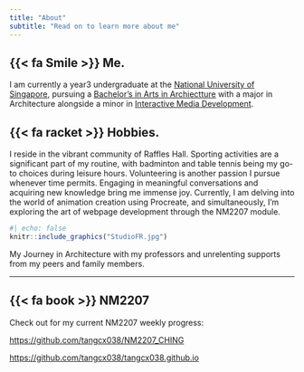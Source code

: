 ```yaml
---
title: "About"
subtitle: "Read on to learn more about me"
---
```


## {{< fa Smile >}} Me.

I am currently a year3 undergraduate at the [National University of Singapore](https://nus.edu.sg/), pursuing a [Bachelor's in Arts in Archiectture](https://cde.nus.edu.sg/arch/programmes/bachelor-of-arts-in-architecture/) with a major in Architecture alongside a minor in [Interactive Media Development](https://fass.nus.edu.sg/cnm/undergraduate-minor-imd/). 

## {{< fa racket >}} Hobbies.

I reside in the vibrant community of Raffles Hall. Sporting activities are a significant part of my routine, with badminton and table tennis being my go-to choices during leisure hours. Volunteering is another passion I pursue whenever time permits. Engaging in meaningful conversations and acquiring new knowledge bring me immense joy. Currently, I am delving into the world of animation creation using Procreate, and simultaneously, I'm exploring the art of webpage development through the NM2207 module.


::: column-margin
```r
#| echo: false
knitr::include_graphics("StudioFR.jpg")
```

::: {.extra-small-text .dark-gray-text .topbr}
My Journey in Architecture with my professors and unrelenting supports from my peers and family members.
:::
:::

---

## {{< fa book >}} NM2207

Check out for my current NM2207 weekly progress:

<https://github.com/tangcx038/NM2207_CHING>

<https://github.com/tangcx038/tangcx038.github.io>



